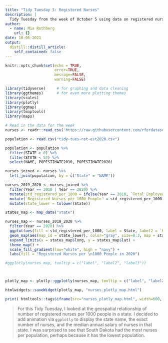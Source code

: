 ```yaml
---
title: "Tidy Tuesday 3: Registered Nurses"
description: |
  Tidy Tuesday from the week of October 5 using data on registered nurses and the ggmap package.
author:
  - name: Mia Rothberg
    url: {}
date: 10-05-2021
output:
  distill::distill_article:
    self_contained: false
---
```



```r
knitr::opts_chunk$set(echo = TRUE, 
                      error=TRUE, 
                      message=FALSE, 
                      warning=FALSE)
```

```r
library(tidyverse)     # for graphing and data cleaning
library(ggthemes)      # for even more plotting themes
library(scales)
library(plotly)
library(ggmap)
library(tmaptools)
library(maps)
```

```r
# Read in the data for the week
nurses <- readr::read_csv('https://raw.githubusercontent.com/rfordatascience/tidytuesday/master/data/2021/2021-10-05/nurses.csv')

population <- read.csv("tidy-tues-nst-est2020.csv")

```

```r
population <- population %>%
  filter(STATE > 0) %>% 
  filter(STATE < 57) %>% 
  select(NAME, POPESTIMATE2010, POPESTIMATE2020)
```

```r
nurses_joined <- nurses %>% 
  left_join(population, by = c("State" = "NAME"))
```

```r
nurses_2019_2020 <- nurses_joined %>% 
  filter(Year == 2010 | Year == 2020) %>% 
  mutate(std_registered_per_1000 = ifelse(Year == 2010, `Total Employed RN`/POPESTIMATE2010 * 1000, `Total Employed RN`/POPESTIMATE2020 * 1000)) %>% 
  mutate(`Registered Nurses per 1000 People` = std_registered_per_1000) %>% 
  mutate(state_lower = tolower(State))
```

```r
states_map <- map_data("state")

nurses_map <- nurses_2019_2020 %>% 
  filter(Year == 2020) %>% 
  ggplot(aes(fill = std_registered_per_1000, label = State, label2 = `Registered Nurses per 1000 People`, label3 = `Annual Salary Median`)) +
  geom_map(aes(map_id = state_lower), color="gray", size=0.3, map = states_map) +
  expand_limits(x = states_map$long, y = states_map$lat) + 
  theme_map() +
  scale_fill_gradient(low="white", high = "navy") +
  labs(fill = "Registered Nurses per \n1000 People in 2020")

#ggplotly(nurses_map, tooltip = c("label", "label2", "label3"))



plotly_map <- plotly::ggplotly(nurses_map, tooltip = c("label", "label2", "label3"))

htmlwidgets::saveWidget(plotly_map, "nurses_plotly_map.html")
```

```r
print( htmltools::tags$iframe(src="nurses_plotly_map.html", width=600, height=480) )
```


> For this Tidy Tuesday, I looked at the geospatial relationship of number of registered nurses per 1000 people in a state. I decided to add animation via `ggplotly` to display the state name, the exact number of nurses, and the median annual salary of nurses in that state. I was surprised to see that South Dakota had the most nurses per population, perhaps because it has the lowest population.